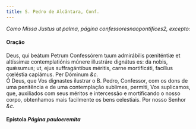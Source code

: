 ```yaml
---
title: S. Pedro de Alcântara, Conf.
---
```


<em>Como Missa Justus ut palma, página confessoresnaopontifices2, excepto:</em>

<h4 class="text-center">Oração</h4>
<div class="grid grid-cols-2 gap-5">
  <span class="text-justify">
    Deus, qui beátum Petrum Confessórem tuum admirábilis pœniténtiæ et altíssimæ
    contemplatiónis múnere illustráre dignátus es: da nobis, quǽsumus; ut, ejus
    suffragántibus méritis, carne mortificáti, facílius cœléstia capiámus. Per
    Dóminum <em>&c.</em>
  </div>
  <span class="text-justify">
    Ó Deus, que Vos dignastes ilustrar o B. Pedro, Confessor, com os dons de uma
    penitência e de uma contemplação sublimes, permiti, Vos suplicamos, que,
    auxiliados com seus méritos e intercessão e mortificando o nosso corpo,
    obtenhamos mais facilmente os bens celestiais. Por nosso Senhor <em>&c.</em>
  </div>
</div>

<h4 class="text-center">
  Epístola <em>Página pauloeremita</em>
</h4>

